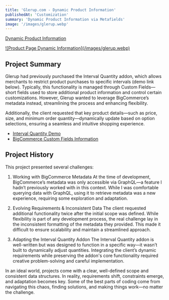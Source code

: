 ```yaml
---
title: 'Glerup.com - Dynamic Product Information'
publishedAt: 'Customization'
summary: 'Dynamic Product Information via Metafields'
image: '/images/glerup.webp'
---
```


[Dynamic Product Information](https://glerup.com/luxury-set-up-boxes/?sku=C33BRL)

<a href="/images/glerup.webp">
![Product Page Dynamic Information](/images/glerup.webp)
</a>

## Project Summary

Glerup had previously purchased the Interval Quantity addon, which allows merchants to restrict product purchases to specific intervals (demo link below). Typically, this functionality is managed through Custom Fields—short fields used to store additional product information and control certain customizations. However, Glerup wanted to leverage BigCommerce’s metadata instead, streamlining the process and enhancing flexibility.

Additionally, the client requested that key product details—such as price, size, and minimum order quantity—dynamically update based on option selections, ensuring a seamless and intuitive shopping experience.

- [Interval Quantity Demo](https://addons.intuitsolutions.net/dunlop-tortex-standard-guitar-picks-60-mm/)
- [BigCommerce Custom Fields Information](https://support.bigcommerce.com/s/article/Custom-Fields?language=en_US)

## Project History

This project presented several challenges:

1. Working with BigCommerce Metadata
At the time of development, BigCommerce’s metadata was only accessible via GraphQL—a feature I hadn’t previously worked with in this context. While I was comfortable querying data with GraphQL, using it to retrieve metadata was a new experience, requiring some exploration and adaptation.

2. Evolving Requirements & Inconsistent Data
The client requested additional functionality twice after the initial scope was defined. While flexibility is part of any development process, the real challenge lay in the inconsistent formatting of the metadata they provided. This made it difficult to ensure scalability and maintain a streamlined approach.

3. Adapting the Interval Quantity Addon
The Interval Quantity addon is well-written but was designed to function in a specific way—it wasn’t built to dynamically adjust quantities. Integrating the client’s dynamic requirements while preserving the addon's core functionality required creative problem-solving and careful implementation.

In an ideal world, projects come with a clear, well-defined scope and consistent data structures. In reality, requirements shift, constraints emerge, and adaptation becomes key. Some of the best parts of coding come from navigating this chaos, finding solutions, and making things work—no matter the challenge.